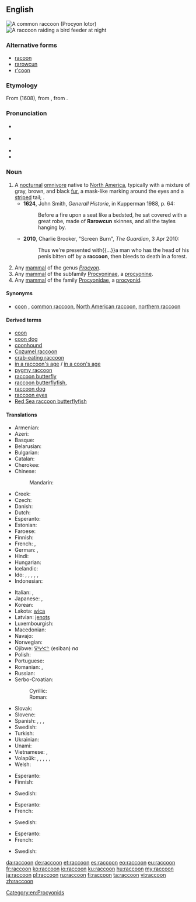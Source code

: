 {{was wotd|2010|June|23}}
==English==
{{wikipedia}}
[[Image:Procyon lotor (Common raccoon).jpg|right|thumb|A common raccoon (''Procyon lotor'')]]
[[File:Raccoon at night.jpg|right|thumb|A raccoon raiding a bird feeder at night]]
===Alternative forms===
* [[racoon]] {{defdate|from 17th c.}}
* [[rarowcun]] {{defdate|17th c.}}
* [[r'coon]] {{qualifier|colloquial contraction}}

===Etymology===
From {{term|arocoun|lang=en}} (1608), from {{etyl|pim|en}} {{term|ärähkun|lang=pim}}, from {{term|ärähkuněm||he scratches with his hands|lang=pim}}.

===Pronunciation===
* {{a|UK}} {{IPA|/ɹəˈkuːn/}}
* {{a|US}} {{IPA|/ɹæˈkun/|/ɹəˈkun/}}
* {{audio|en-us-raccoon.ogg|Audio (US)}}
* {{rhymes|uːn}}

===Noun===
{{en-noun}}

# A [[nocturnal]] [[omnivore]] native to [[North America]], typically with a mixture of gray, brown, and black [[fur]], a mask-like marking around the eyes and a [[striped]] tail; {{taxlink|Procyon lotor|species}}.
#* '''1624''', John Smith, ''Generall Historie'', in Kupperman 1988, p. 64:
#*: Before a fire upon a seat like a bedsted, he sat covered with a great robe, made of '''Rarowcun''' skinnes, and all the tayles hanging by.
#* '''2010''', Charlie Brooker, "Screen Burn", ''The Guardian'', 3 Apr 2010:
#*: Thus we're presented with{{...}}a man who has the head of his penis bitten off by a '''raccoon''', then bleeds to death in a forest.
# Any [[mammal]] of the genus ''[[Procyon]]''.
# Any [[mammal]] of the subfamily [[Procyoninae]], a [[procyonine]].
# Any [[mammal]] of the family [[Procyonidae]], a [[procyonid]].

====Synonyms====
* {{sense|Procyon lotor}} [[coon]] {{qualifier|colloquial}}, [[common raccoon]], [[North American raccoon]], [[northern raccoon]]

====Derived terms====
* [[coon]]
* [[coon dog]]
* [[coonhound]]
* [[Cozumel raccoon]] {{gloss|{{taxlink|Procyon pygmaeus|species}}}}
* [[crab-eating raccoon]] {{gloss|{{taxlink|Procyon cancrivorus|species}}}}
* [[in a raccoon's age]] / [[in a coon's age]]
* [[pygmy raccoon]] {{gloss|{{taxlink|Procyon pygmaeus|species}}}}
* [[raccoon butterfly]] {{gloss|{{taxlink|Chaetodon fasciatus|species}}}}
* [[raccoon butterflyfish]], {{gloss|{{taxlink|Chaetodon lunula|species}}}}
* [[raccoon dog]] {{gloss|{{taxlink|Nyctereutes procyonoides|species}}}}
* [[raccoon eyes]]
* [[Red Sea raccoon butterflyfish]] {{gloss|''[[Chaetodon fasciatus]]''}}

====Translations====
{{trans-top|nocturnal omnivore living in North America, ''Procyon lotor''}}
* Armenian: {{t-|hy|ջրարջ|tr=ǰrarǰ}}
* Azeri: {{t+|az|yenot}}
* Basque: {{t-|eu|mapatxe}}
* Belarusian: {{t-|be|янот|m|tr=janót|sc=Cyrl}}
* Bulgarian: {{t+|bg|енот|m|tr=enót|sc=Cyrl}}
* Catalan: {{t-|ca|ós rentador|m}}
* Cherokee: {{t-|chr|ᎬᎵ|tr=gvli|sc=Cher}}
* Chinese:
*: Mandarin: {{t|cmn|浣熊|tr=huànxióng|sc=Hani}}
* Creek: {{tø|mus|wotko}}
* Czech: {{t+|cs|mýval|m}}
* Danish: {{t-|da|vaskebjørn}}
* Dutch: {{t+|nl|wasbeer|m}}
* Esperanto: {{t-|eo|lav-urso}}
* Estonian: {{t+|et|pesukaru}}
* Faroese: {{t-|fo|tváttarbjørn|f}}
* Finnish: {{t+|fi|pesukarhu}}
* French: {{qualifier|more exactly}} {{t-|fr|raton laveur commun|m}}, {{qualifier|less exactly}} {{t+|fr|raton laveur|m}}
* German: {{t+|de|Waschbär|m}}, {{qualifier|obsolete}} {{t-|de|Schupp|m}}
* Hindi: {{t-|hi|रैकून|tr=raikūn}}
* Hungarian: {{t+|hu|mosómedve}}
* Icelandic: {{t-|is|þvottabjörn|m}}
* Ido: {{qualifier|♂♀}} {{t+|io|ratono}}, {{qualifier|♂}} {{t-|io|ratonulo}}, {{qualifier|♀}} {{t-|io|ratonino}}, {{qualifier|♂♀ offspring}} {{t-|io|ratonyuno}}, {{qualifier|♂ offspring}} {{t-|io|ratonyunulo}}, {{qualifier|♀ offspring}} {{t-|io|ratonyunino}}
* Indonesian: {{t-|id|rakun}}
{{trans-mid}}
* Italian: {{t+|it|procione|m}} , {{t-|it|orsetto lavatore|m}}
* Japanese: {{t-|ja|アライグマ|tr=araiguma|sc=Jpan}}, {{t-|ja|洗熊|tr=あらいぐま, araiguma|sc=Jpan}}
* Korean: {{t-|ko|아메리카너구리|tr=Amerika neoguri|sc=Kore}}
* Lakota: [[wica]]
* Latvian: [[jenots]]
* Luxembourgish: {{t+|lb|Wäschbier|m}}
* Macedonian: {{t-|mk|ракун|m|tr=rakún|sc=Cyrl}}
* Navajo: {{tø|nv|tábąąh mąʼii}}
* Norwegian: {{t-|no|vaskebjørn|m}}
* Ojibwe: [[ᐁᐦᓯᐸᓐ]] (esiban) ''na''
* Polish: {{t+|pl|szop|m}}
* Portuguese: {{t-|pt|guaxinim|m}}
* Romanian: {{t+|ro|raton}}, {{t-|ro|ursuleț spălător}}
* Russian: {{t+|ru|енот|m|tr=jenót}}
* Serbo-Croatian:
*: Cyrillic: {{t-|sh|ракун|m}}
*: Roman: {{t-|sh|rakun|m}}
* Slovak: {{t-|sk|mýval|m}}
* Slovene: {{t+|sl|rakun|m}}
* Spanish: {{t+|es|mapache|m}}, {{t-|es|oso lavador|m}}, {{t-|es|zorra manglera|f}}, {{t-|es|gato manglatero|m}}
* Swedish: {{t-|sv|tvättbjörn|c}}
* Turkish: {{t+|tr|rakun}}
* Ukrainian: {{t-|uk|єнот|m|tr=jenót|sc=Cyrl}}
* Unami: {{tø|unm|nahenem|alt=nahënëm}}
* Vietnamese: {{t|vi|gấu mèo Mỹ}}, {{t|vi|gấu trúc Mỹ}}
* Volapük: {{qualifier|♂♀}} {{t-|vo|räkun}}, {{qualifier|♂}} {{t-|vo|hiräkun}}, {{qualifier|♀}} {{t-|vo|jiräkun}}, {{qualifier|♂♀ offspring}} {{t-|vo|räkunül}}, {{qualifier|♂ offspring}} {{t-|vo|hiräkunül}}, {{qualifier|♀ offspring}} {{t-|vo|jiräkunül}}
* Welsh: {{t-|cy|racŵn|m}}
{{trans-bottom}}

{{trans-top|any mammal of the genus ''Procyon''}}
* Esperanto: {{qualifier|member of genus}} {{t-|eo|prociono}}
* Finnish: {{t+|fi|pesukarhu}}
{{trans-mid}}
* Swedish: {{t-|sv|tvättbjörn|c}}
{{trans-bottom}}

{{trans-top|any mammal of the subfamily Procyoninae}}
* Esperanto: {{qualifier|member of subfamily}} {{t-|eo|procioneno}}
* French: {{qualifier|member of subfamily}} {{t-|fr|procyoniné|m}}
{{trans-mid}}
* Swedish: {{t|sv|halvbjörn|c}}
{{trans-bottom}}

{{trans-top|any mammal of the family Procyonidae}}
* Esperanto: {{qualifier|member of family}} {{t-|eo|procionedo}}
* French: {{qualifier|member of family}} {{t+|fr|procyonidé|m}}
{{trans-mid}}
* Swedish: {{t|sv|halvbjörn}}
{{trans-bottom}}

[[Category:en:Procyonids]]

[[da:raccoon]]
[[de:raccoon]]
[[et:raccoon]]
[[es:raccoon]]
[[eo:raccoon]]
[[eu:raccoon]]
[[fr:raccoon]]
[[ko:raccoon]]
[[io:raccoon]]
[[ku:raccoon]]
[[hu:raccoon]]
[[my:raccoon]]
[[ja:raccoon]]
[[pl:raccoon]]
[[ru:raccoon]]
[[fi:raccoon]]
[[ta:raccoon]]
[[vi:raccoon]]
[[zh:raccoon]]